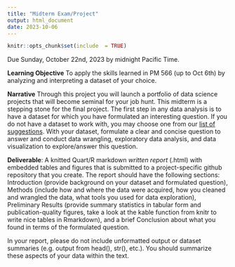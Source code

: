 ```yaml
---
title: "Midterm Exam/Project"
output: html_document
date: 2023-10-06
---
```


```r
knitr::opts_chunk$set(include  = TRUE)
```

Due Sunday, October 22nd, 2023 by midnight Pacific Time.

**Learning Objective** To apply the skills learned in PM 566 (up to Oct 6th) by analyzing and interpreting a dataset of your choice.

**Narrative** Through this project you will launch a portfolio of data science projects that will become seminal for your job hunt. This midterm is a stepping stone for the final project.
The first step in any data analysis is to have a dataset for which you have formulated an interesting question. If you do not have a dataset to work with, you may choose one from our [list of suggestions](/PM566/reference/#data). With your dataset, formulate a clear and concise question to answer and conduct data wrangling, exploratory data analysis, and data visualization to explore/answer this question.

**Deliverable**: A knitted Quart/R markdown *written report*  (.html) with embedded tables and figures that is submitted to a project-specific github repository that you create. The report should have the following sections: Introduction (provide background on your dataset and formulated question), Methods (include how and where the data were acquired, how you cleaned and wrangled the data, what tools you used for data exploration), Preliminary Results (provide summary statistics in tabular form and publication-quality figures, take a look at the kable function from knitr to write nice tables in Rmarkdown), and a brief Conclusion about what you found in terms of the formulated question.

In your report, please do not include unformatted output or dataset summaries (e.g. output from head(), str(), etc.). You should summarize these aspects of your data within the text.
